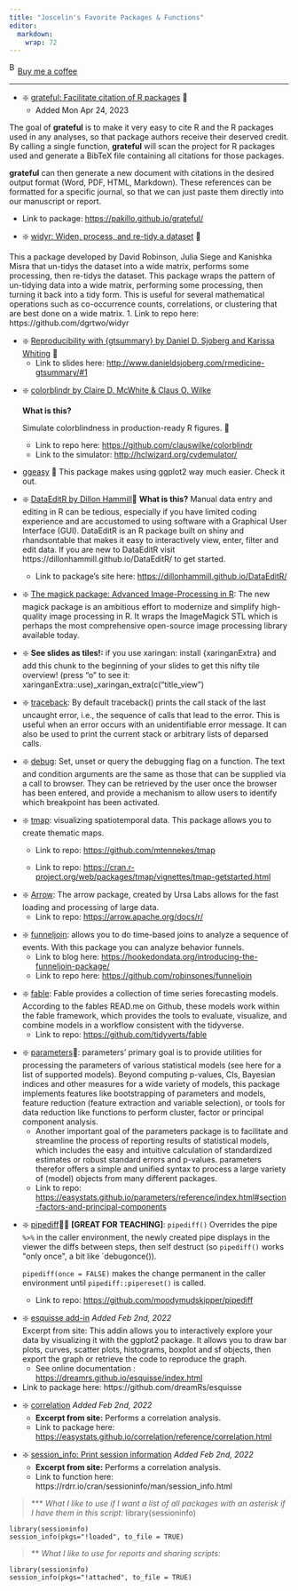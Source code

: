 ```yaml
---
title: "Joscelin's Favorite Packages & Functions"
editor: 
  markdown: 
    wrap: 72
---
```


<link href="https://fonts.googleapis.com/css?family=Cookie" rel="stylesheet"><a class="bmc-button" target="_blank" href="https://www.buymeacoffee.com/JoscelinRocha">![Buy
me a
coffee](https://cdn.buymeacoffee.com/buttons/bmc-new-btn-logo.svg){alt="Buy me a coffee"
width="15" height="21"}Buy me a coffee</a>

------------------------------------------------------------------------

-   ❇️ [grateful: Facilitate citation of R
    packages](https://pakillo.github.io/grateful/) 💯
    -   Added Mon Apr 24, 2023

The goal of **grateful** is to make it very easy to cite R and the R
packages used in any analyses, so that package authors receive their
deserved credit. By calling a single function, **grateful** will scan
the project for R packages used and generate a BibTeX file containing
all citations for those packages.

**grateful** can then generate a new document with citations in the
desired output format (Word, PDF, HTML, Markdown). These references can
be formatted for a specific journal, so that we can just paste them
directly into our manuscript or report.

-   Link to package: <https://pakillo.github.io/grateful/>

<!-- -->

-   ❇️ [widyr: Widen, process, and re-tidy a
    dataset](https://github.com/dgrtwo/widyr) 💯

This a package developed by David Robinson, Julia Siege and Kanishka
Misra that un-tidys the dataset into a wide matrix, performs some
processing, then re-tidys the dataset. This package wraps the pattern of
un-tidying data into a wide matrix, performing some processing, then
turning it back into a tidy form. This is useful for several
mathematical operations such as co-occurrence counts, correlations, or
clustering that are best done on a wide matrix. 1. Link to repo here:
https://github.com/dgrtwo/widyr

-   ❇️ [Reproducibility with {gtsummary} by Daniel D. Sjoberg and
    Karissa
    Whiting](http://www.danieldsjoberg.com/rmedicine-gtsummary/#1) 💯
    -   Link to slides here:
        <http://www.danieldsjoberg.com/rmedicine-gtsummary/#1>

<!-- -->

-   ❇️ [colorblindr by Claire D. McWhite & Claus O.
    Wilke](https://github.com/clauswilke/colorblindr)

    **What is this?**

    Simulate colorblindness in production-ready R figures. 💯

    -   Link to repo here: <https://github.com/clauswilke/colorblindr>
    -   Link to the simulator: <http://hclwizard.org/cvdemulator/>

<!-- -->

-   [ggeasy](https://github.com/jonocarroll/ggeasy) 💯 This package
    makes using ggplot2 way much easier. Check it out.

-   ❇️ [DataEditR by Dillon
    Hammill](https://dillonhammill.github.io/DataEditR/)💯 **What is
    this?** Manual data entry and editing in R can be tedious,
    especially if you have limited coding experience and are accustomed
    to using software with a Graphical User Interface (GUI). DataEditR
    is an R package built on shiny and rhandsontable that makes it easy
    to interactively view, enter, filter and edit data. If you are new
    to DataEditR visit https://dillonhammill.github.io/DataEditR/ to get
    started.

    -   Link to package's site here:
        <https://dillonhammill.github.io/DataEditR/>

<!-- -->

-   ❇️ [The magick package: Advanced Image-Processing in
    R](https://cran.r-project.org/web/packages/magick/vignettes/intro.html#Installing_magick):
    The new magick package is an ambitious effort to modernize and
    simplify high-quality image processing in R. It wraps the
    ImageMagick STL which is perhaps the most comprehensive open-source
    image processing library available today.

-   ❇️ **See slides as tiles!:** if you use xaringan: install
    {xaringanExtra} and add this chunk to the beginning of your slides
    to get this nifty tile overview! (press "o" to see it:
    xaringanExtra::use)\_xaringan_extra(c("title_view")

-   ❇️
    [traceback](https://www.rdocumentation.org/packages/base/versions/3.6.2/topics/traceback):
    By default traceback() prints the call stack of the last uncaught
    error, i.e., the sequence of calls that lead to the error. This is
    useful when an error occurs with an unidentifiable error message. It
    can also be used to print the current stack or arbitrary lists of
    deparsed calls.

-   ❇️
    [debug](https://stat.ethz.ch/R-manual/R-devel/library/base/html/debug.html):
    Set, unset or query the debugging flag on a function. The text and
    condition arguments are the same as those that can be supplied via a
    call to browser. They can be retrieved by the user once the browser
    has been entered, and provide a mechanism to allow users to identify
    which breakpoint has been activated.

-   ❇️ [tmap](https://github.com/mtennekes/tmap): visualizing
    spatiotemporal data. This package allows you to create thematic
    maps.

    -   Link to repo: <https://github.com/mtennekes/tmap>

    -   Link to repo:
        <https://cran.r-project.org/web/packages/tmap/vignettes/tmap-getstarted.html>

<!-- -->

-   ❇️ [Arrow](https://arrow.apache.org/docs/r/): The arrow package,
    created by Ursa Labs allows for the fast loading and processing of
    large data.
    -   Link to repo: <https://arrow.apache.org/docs/r/>

<!-- -->

-   ❇️ [funneljoin](https://github.com/robinsones/funneljoin): allows
    you to do time-based joins to analyze a sequence of events. With
    this package you can analyze behavior funnels.
    -   Link to blog here:
        <https://hookedondata.org/introducing-the-funneljoin-package/>
    -   Link to repo here: <https://github.com/robinsones/funneljoin>

<!-- -->

-   ❇️ [fable](https://github.com/tidyverts/fable): Fable provides a
    collection of time series forecasting models. According to the
    fables READ.me on Github, these models work within the fable
    framework, which provides the tools to evaluate, visualize, and
    combine models in a workflow consistent with the tidyverse.
    -   Link to repo: <https://github.com/tidyverts/fable>

<!-- -->

-   ❇️
    [parameters](https://easystats.github.io/parameters/index.html)💯:
    parameters' primary goal is to provide utilities for processing the
    parameters of various statistical models (see here for a list of
    supported models). Beyond computing p-values, CIs, Bayesian indices
    and other measures for a wide variety of models, this package
    implements features like bootstrapping of parameters and models,
    feature reduction (feature extraction and variable selection), or
    tools for data reduction like functions to perform cluster, factor
    or principal component analysis.
    -   Another important goal of the parameters package is to
        facilitate and streamline the process of reporting results of
        statistical models, which includes the easy and intuitive
        calculation of standardized estimates or robust standard errors
        and p-values. parameters therefor offers a simple and unified
        syntax to process a large variety of (model) objects from many
        different packages.
    -   Link to repo:
        <https://easystats.github.io/parameters/reference/index.html#section-factors-and-principal-components>

<!-- -->

-   ❇️ [pipediff](https://github.com/moodymudskipper/pipediff)💯💯
    **\[GREAT FOR TEACHING\]**: `pipediff()` Overrides the pipe `%>%` in
    the caller environment, the newly created pipe displays in the
    viewer the diffs between steps, then self destruct (so `pipediff()`
    works \"only once\", a bit like \`debugonce()).

    `pipediff(once = FALSE)` makes the change permanent in the caller
    environment until `pipediff::pipereset()` is called.

    -   Link to repo: <https://github.com/moodymudskipper/pipediff>

<!-- -->

-   ❇️ [esquisse add-in](https://github.com/dreamRs/esquisse) *Added Feb
    2nd, 2022*\
    Excerpt from site: This addin allows you to interactively explore
    your data by visualizing it with the ggplot2 package. It allows you
    to draw bar plots, curves, scatter plots, histograms, boxplot and sf
    objects, then export the graph or retrieve the code to reproduce the
    graph.
    -   See online documentation :
        <https://dreamrs.github.io/esquisse/index.html>
-   Link to package here: https://github.com/dreamRs/esquisse

<!-- -->

-   ❇️
    [correlation](https://easystats.github.io/correlation/reference/correlation.html)
    *Added Feb 2nd, 2022*
    -   **Excerpt from site:** Performs a correlation analysis.
    -   Link to package here:
        <https://easystats.github.io/correlation/reference/correlation.html>

<!-- -->

-   ❇️ [session_info: Print session
    information](https://rdrr.io/cran/sessioninfo/man/session_info.html)
    *Added Feb 2nd, 2022*
    -   **Excerpt from site:** Performs a correlation analysis.
    -   Link to function here:
        https://rdrr.io/cran/sessioninfo/man/session_info.html

> \*\*\* *What I like to use if I want a list of all packages with an
> asterisk if I have them in this script:* library(sessioninfo)

```         
library(sessioninfo)
session_info(pkgs="!loaded", to_file = TRUE)
```

> \*\* *What I like to use for reports and sharing scripts:*

```         
library(sessioninfo)
session_info(pkgs="!attached", to_file = TRUE)
```
